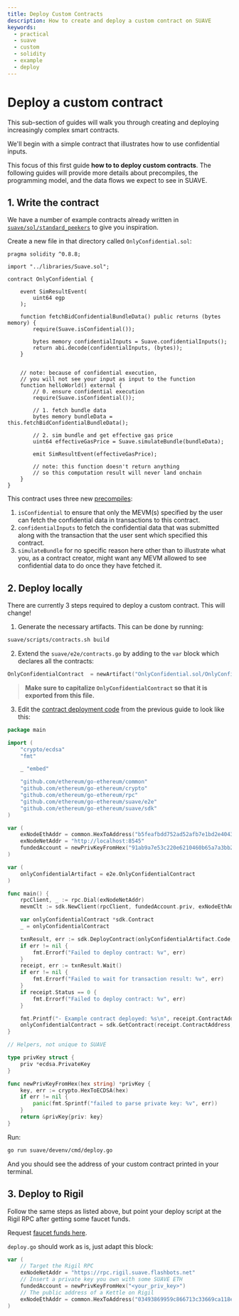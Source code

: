 ```yaml
---
title: Deploy Custom Contracts
description: How to create and deploy a custom contract on SUAVE
keywords:
  - practical
  - suave
  - custom
  - solidity
  - example
  - deploy
---
```


# Deploy a custom contract

This sub-section of guides will walk you through creating and deploying increasingly complex smart contracts.

We'll begin with a simple contract that illustrates how to use confidential inputs. 

This focus of this first guide **how to to deploy custom contracts**. The following guides will provide more details about precompiles, the programming model, and the data flows we expect to see in SUAVE.

## 1. Write the contract

We have a number of example contracts already written in [`suave/sol/standard_peekers`](https://github.com/flashbots/suave-geth/tree/main/suave/sol/standard_peekers) to give you inspiration.

Create a new file in that directory called `OnlyConfidential.sol`:

```solidity
pragma solidity ^0.8.8;

import "../libraries/Suave.sol";

contract OnlyConfidential {

	event SimResultEvent(
		uint64 egp
	);

	function fetchBidConfidentialBundleData() public returns (bytes memory) {
		require(Suave.isConfidential());
		
		bytes memory confidentialInputs = Suave.confidentialInputs();
		return abi.decode(confidentialInputs, (bytes));
	}


	// note: because of confidential execution, 
    // you will not see your input as input to the function
	function helloWorld() external {
		// 0. ensure confidential execution
		require(Suave.isConfidential());

		// 1. fetch bundle data
		bytes memory bundleData = this.fetchBidConfidentialBundleData();

		// 2. sim bundle and get effective gas price
		uint64 effectiveGasPrice = Suave.simulateBundle(bundleData);

		emit SimResultEvent(effectiveGasPrice);

		// note: this function doesn't return anything 
        // so this computation result will never land onchain
	}
}
```

This contract uses three new [precompiles](/technical/specs/rigil/precompiles): 

1. `isConfidential` to ensure that only the MEVM(s) specified by the user can fetch the confidential data in transactions to this contract.
2. `confidentialInputs` to fetch the confidential data that was submitted along with the transaction that the user sent which specified this contract.
3. `simulateBundle` for no specific reason here other than to illustrate what you, as a contract creator, might want any MEVM allowed to see confidential data to do once they have fetched it.

## 2. Deploy locally

There are currently 3 steps required to deploy a custom contract. This will change!

1. Generate the necessary artifacts. This can be done by running:

```bash
suave/scripts/contracts.sh build
```

2. Extend the `suave/e2e/contracts.go` by adding to the `var` block which declares all the contracts:

```go
OnlyConfidentialContract  = newArtifact("OnlyConfidential.sol/OnlyConfidential.json")
```

> **Make sure to capitalize `OnlyConfidentialContract` so that it is exported from this file.**

3. Edit the [contract deployment code](/how-to/send-transactions#2-deploy-a-contract) from the previous guide to look like this:

```go
package main

import (
	"crypto/ecdsa"
	"fmt"

	_ "embed"

	"github.com/ethereum/go-ethereum/common"
	"github.com/ethereum/go-ethereum/crypto"
	"github.com/ethereum/go-ethereum/rpc"
	"github.com/ethereum/go-ethereum/suave/e2e"
	"github.com/ethereum/go-ethereum/suave/sdk"
)

var (
	exNodeEthAddr = common.HexToAddress("b5feafbdd752ad52afb7e1bd2e40432a485bbb7f")
	exNodeNetAddr = "http://localhost:8545"
	fundedAccount = newPrivKeyFromHex("91ab9a7e53c220e6210460b65a7a3bb2ca181412a8a7b43ff336b3df1737ce12")
)

var (
	onlyConfidentialArtifact = e2e.OnlyConfidentialContract
)

func main() {
    rpcClient, _ := rpc.Dial(exNodeNetAddr)
	mevmClt := sdk.NewClient(rpcClient, fundedAccount.priv, exNodeEthAddr)

	var onlyConfidentialContract *sdk.Contract
	_ = onlyConfidentialContract

	txnResult, err := sdk.DeployContract(onlyConfidentialArtifact.Code, mevmClt)
	if err != nil {
		fmt.Errorf("Failed to deploy contract: %v", err)
	}
	receipt, err := txnResult.Wait()
	if err != nil {
		fmt.Errorf("Failed to wait for transaction result: %v", err)
	}
	if receipt.Status == 0 {
		fmt.Errorf("Failed to deploy contract: %v", err)
	}

	fmt.Printf("- Example contract deployed: %s\n", receipt.ContractAddress)
	onlyConfidentialContract = sdk.GetContract(receipt.ContractAddress, onlyConfidentialArtifact.Abi, mevmClt)
}

// Helpers, not unique to SUAVE

type privKey struct {
	priv *ecdsa.PrivateKey
}

func newPrivKeyFromHex(hex string) *privKey {
	key, err := crypto.HexToECDSA(hex)
	if err != nil {
		panic(fmt.Sprintf("failed to parse private key: %v", err))
	}
	return &privKey{priv: key}
}
```

Run:

```bash
go run suave/devenv/cmd/deploy.go
```

And you should see the address of your custom contract printed in your terminal.

## 3. Deploy to Rigil

Follow the same steps as listed above, but point your deploy script at the Rigil RPC after getting some faucet funds. 

Request [faucet funds here](https://faucet.rigil.suave.flashbots.net).

`deploy.go` should work as is, just adapt this block:

```go
var (
    // Target the Rigil RPC
	exNodeNetAddr = "https://rpc.rigil.suave.flashbots.net"
    // Insert a private key you own with some SUAVE ETH
	fundedAccount = newPrivKeyFromHex("<your_priv_key>")
	// The public address of a Kettle on Rigil
	exNodeEthAddr = common.HexToAddress("03493869959c866713c33669ca118e774a30a0e5")
)
```

